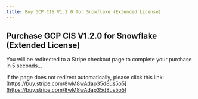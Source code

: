 ```yaml
---
title: Buy GCP CIS V1.2.0 for Snowflake (Extended License)
---
```



<Head>
  <meta httpEquiv="refresh" content="5; url='https://buy.stripe.com/8wM8wAdap35d8us5o5'" />
</Head>

## Purchase GCP CIS V1.2.0 for Snowflake (Extended License)

You will be redirected to a Stripe checkout page to complete your purchase in 5 seconds…

If the page does not redirect automatically, please click this link: [https://buy.stripe.com/8wM8wAdap35d8us5o5](https://buy.stripe.com/8wM8wAdap35d8us5o5)
